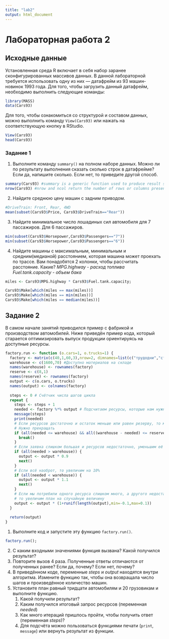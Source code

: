 ```yaml
---
title: "lab2"
output: html_document
---
```


# Лабораторная работа 2
## Исходные данные
Установленная среда R включает в себя набор заранее сконфигурированных массивов данных.
В данной лабораторной требуется использовать одну из них  — датафрейм из 93 машин-новинок 1993 года.
Для того, чтобы загрузить данный датафрейм, необходимо выполнить следующие команды:

```r
library(MASS)
data(Cars93)
```
Для того, чтобы ознакомиться со структурой и составом данных, можно выполнить команду ``View(Cars93)`` 
или нажать на соответствующую кнопку в RStudio.
```r
View(Cars93)
head(Cars93)
```
### Задание 1
1. Выполните команду ``summary()`` на полном наборе данных. Можно ли по результату выполнения сказать сколько строк в датафрейме?
Если да, напишите сколько. Если нет, то приведите другой способ.
```r
summary(Cars93) #summary is a generic function used to produce result summaries of the results of various model fitting functions
nrow(Cars93) #nrow and ncol return the number of rows or columns present in x
```
2. Найдите среднюю цену машин с задним приводом.
```r
#DriveTrain: Front, Rear, 4WD
mean(subset(Cars93$Price, Cars93$DriveTrain=="Rear"))
```
3. Найдите минимальное число лошадиных сил автомобиля для 7 пассажиров. Для 6 пассажиров.

```r
min(subset(Cars93$Horsepower,Cars93$Passengers=="7"))
min(subset(Cars93$Horsepower,Cars93$Passengers=="6"))
```
4. Найдите машины с максимальным, минимальным и средним(медианой) расстоянием, которая машина может проехать по трассе.
Вам понадобятся 2 колонки, чтобы рассчитать расстояние. Какие?
_MPG.highway - расход топлива_
_Fuel.tank.capacity - объем бака_
```r
miles <- Cars93$MPG.highway * Cars93$Fuel.tank.capacity;

Cars93$Make[which(miles == max(miles))]
Cars93$Make[which(miles == min(miles))]
Cars93$Make[which(miles == median(miles))]
```
## Задание 2
В самом начале занятий приводился пример с фабрикой и производством автомобилей.
Ниже приведён пример кода, который старается оптимизировать выпуск продукции ориентируясь на доступные ресурсы.
```r
factory.run <- function (o.cars=1, o.trucks=1) {
  factory <- matrix(c(40,1,60,3),nrow=2, dimnames=list(c("трудодни","сталь"),c("автомобили","грузовики")))
  warehouse <- c(1600,70) #Доступно материалов на складе
  names(warehouse) <- rownames(factory)
  reserve <- c(8,1)
  names(reserve) <- rownames(factory)
  output <- c(o.cars, o.trucks)
  names(output) <- colnames(factory)
  
  steps <- 0 # Счётчик числа шагов цикла
  repeat {
    steps <- steps + 1
    needed <- factory %*% output # Подсчитаем ресурсы, которые нам нужны для производства требуемого кол-ва машин
    message(steps)
    print(needed)
    # Если ресурсов достаточно и остаток меньше или равен резерву, то мы произвели максимум возможного.
    # Нужно прекращать
    if (all(needed <= warehouse) && all((warehouse - needed) <= reserve)) {
      break()
    }
    # Если заявка слишком большая и ресурсов недостаточно, уменьшим её на 10%
    if (all(needed > warehouse)) {
      output <- output * 0.9
      next()
    }
    # Если всё наоброт, то увеличим на 10%
    if (all(needed < warehouse)) {
      output <- output * 1.1
      next()
    }
    # Если мы потребили одного ресурса слишком много, а другого недостаточно,
    # то увеличим план на случайную величину
    output <- output * (1+runif(length(output),min=-0.1,max=0.1))
  }
  
  return(output)
}
```
1. Выполните код и запустите эту функцию ``factory.run()``.
```r
factory.run();
```
2. С каким входными значениями функция вызвана? Какой получился результат?
3. Повторите вызов 4 раза. Полученные ответы отличаются от полученных ранее? Если да, почему? Если нет, почему?
4. В приведённом коде, переменные _steps_ и _output_ находятся внутри алгоритма.
Измените функцию так, чтобы она возвращала число шагов и произведённое количество машин.
5. Установите план равный тридцати автомобилям и 20 грузовикам и выполните функцию.
   1. Какой получили результат?
   2. Каким получился итоговый запрос ресурсов (переменная _needed_)
   3. Как много итераций пришлось пройти, чтобы получить ответ (переменная _steps_)? 
   4. Для подсчёта можно пользоваться функциями печати (``print``, ``message``) или вернуть результат из функции.